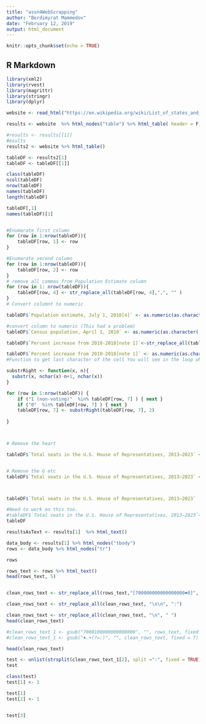 ```yaml
---
title: "assn4WebScrapping"
author: "Berdimyrat Mammedov"
date: "February 12, 2019"
output: html_document
---
```


```r
knitr::opts_chunk$set(echo = TRUE)
```

## R Markdown
```r
library(xml2)
library(rvest)
library(magrittr)
library(stringr)
library(dplyr)

website <- read_html("https://en.wikipedia.org/wiki/List_of_states_and_territories_of_the_United_States_by_population")

results <- website  %>% html_nodes("table") %>% html_table( header = F)

#results <- results[[1]]
#esults
results2 <- website %>% html_table()

tableDF <- results2[1]
tableDF <- tableDF[[1]]

class(tableDF)
ncol(tableDF)
nrow(tableDF)
names(tableDF)
length(tableDF)

tableDF[,1]
names(tableDF)[1]


#Enumarate first column
for (row in 1:nrow(tableDF)){
    tableDF[row, 1] <- row
}

#Enumarate second column
for (row in 1:nrow(tableDF)){
    tableDF[row, 2] <- row
}
# remove all commas from Population Estimate column 
for (row in 1: nrow(tableDF)){
    tableDF[row, 4] <- str_replace_all(tableDF[row, 4],",", "" )
}
# Convert columnt to numeric

tableDF$`Population estimate, July 1, 2018[4]` <- as.numeric(as.character(tableDF$`Population estimate, July 1, 2018[4]`))

#convert column to numeric (This had a problem)
tableDF$`Census population, April 1, 2010` <- as.numeric(as.character( tableDF$`Census population, April 1, 2010` ))

tableDF$`Percent increase from 2010-2018[note 1]`<-str_replace_all(tableDF$`Percent increase from 2010-2018[note 1]`, "%", "")

tableDF$`Percent increase from 2010-2018[note 1]` <- as.numeric(as.character(tableDF$`Percent increase from 2010-2018[note 1]`))
#Function to get last character of the cell You will see in the loop why I need this. 

substrRight <- function(x, n){
  substr(x, nchar(x)-n+1, nchar(x))
}

for (row in 1:nrow(tableDF)) {
    if ("1 (non-voting)"  %in% tableDF[row, 7] ) { next }
    if ("0"  %in% tableDF[row, 7] ) { next }
    tableDF[row, 7] <- substrRight(tableDF[row, 7], 2)
    
}



# Remove the heart 

tableDF$`Total seats in the U.S. House of Representatives, 2013–2023` <- str_replace_all(tableDF$`Total seats in the U.S. House of Representatives, 2013–2023`, "♠", "")


# Remove the G etc
tableDF$`Total seats in the U.S. House of Representatives, 2013–2023` <- str_replace_all(tableDF$`Total seats in the U.S. House of Representatives, 2013–2023`, "[g)]", "(non-voting)", fixed= TRUE)



tableDF$`Total seats in the U.S. House of Representatives, 2013–2023`

#Need to work on this too.
#tableDF$`Total seats in the U.S. House of Representatives, 2013–2023`<- str_replace_all(tableDF$`Total seats in the U.S. House of Representatives, 2013–2023`, "[7000400000000000000<U+2660>]", "")
tableDF
```









```r

resultsAsText <- results[1]  %>% html_text()

data_body <- results[1] %>% html_nodes("tbody")
rows <- data_body %>% html_nodes("tr")

rows

rows_text <- rows %>% html_text()
head(rows_text, 5)


clean_rows_text <- str_replace_all(rows_text,"[700000000000000000♠0]", "" )

clean_rows_text <- str_replace_all(clean_rows_text, "\n\n", ":")

clean_rows_text <- str_replace_all(clean_rows_text, "\n", " ")
head(clean_rows_text)

#clean_rows_text_1 <- gsub("7000100000000000000", "", rows_text, fixed = T)
#clean_rows_text_1 <- gsub("♠.+(?=:)", "", clean_rows_text, fixed = T)

head(clean_rows_text)

test <- unlist(strsplit(clean_rows_text_1[2], split =":", fixed = TRUE))
test

class(test)
test[1] <- 1

test[1]
test[2] <- 1


test[3]

```


















